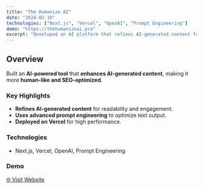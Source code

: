 ```yaml
---
title: "The Humanize AI"
date: "2024-02-10"
technologies: ["Next.js", "Vercel", "OpenAI", "Prompt Engineering"]
demo: "https://thehumanizeai.pro"
excerpt: "Developed an AI platform that refines AI-generated content for SEO and engagement."
---
```


## Overview

Built an **AI-powered tool** that **enhances AI-generated content**, making it more **human-like and SEO-optimized**.

### Key Highlights

- **Refines AI-generated content** for readability and engagement.
- **Uses advanced prompt engineering** to optimize text output.
- **Deployed on Vercel** for high performance.

### Technologies

- Next.js, Vercel, OpenAI, Prompt Engineering

### Demo

[🌐 Visit Website](https://thehumanizeai.pro)
